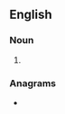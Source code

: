 {{also|électrodes}}
==English==

===Noun===
{{head|en|noun plural form}}

# {{plural of|electrode|lang=en}}

===Anagrams===
* {{anagrams|en|a=cdeeelorst|corseleted|deselector}}